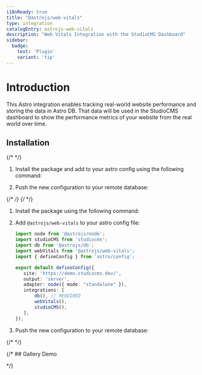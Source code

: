 ```yaml
---
i18nReady: true
title: "@astrojs/web-vitals"
type: integration
catalogEntry: astrojs-web-vitals
description: "Web Vitals Integration with the StudioCMS Dashboard"
sidebar:
  badge: 
    text: 'Plugin'
    variant: 'tip'
---
```



# Introduction

This Astro integration enables tracking real-world website performance and storing the data in Astro DB. That data will be used in the StudioCMS dashboard to show the performance metrics of your website from the real world over time.

## Installation
<Tabs syncKey='install-method'>
  <TabItem label="Astro Method" icon='astro'>
{/* <Steps> */}

1. Install the package and add to your astro config using the following command:

   <PackageManagers type="exec" pkg="astro" args="add @astrojs/web-vitals" />

2. Push the new configuration to your remote database:

   <PackageManagers type="exec" pkg="astro" args="db push" />

{/* </Steps> */}
  </TabItem>
  <TabItem label="Manual Method" icon='seti:powershell'>
{/* <Steps> */}

1. Install the package using the following command:

   <PackageManagers pkg="@astrojs/web-vitals" />

2. Add `@astrojs/web-vitals` to your astro config file:

   ```ts twoslash title="astro.config.mjs" {12} ins={4, 13}
   import node from '@astrojs/node';
   import studioCMS from 'studiocms';
   import db from '@astrojs/db';
   import webVitals from '@astrojs/web-vitals';
   import { defineConfig } from 'astro/config';

   export default defineConfig({
      site: 'https://demo.studiocms.dev/',
      output: 'server',
      adapter: node({ mode: "standalone" }),
      integrations: [
          db(), // REQUIRED 
          webVitals(), 
          studioCMS(),
      ],
   });
   ```

   <PackageManagers pkg="@astrojs/web-vitals" />

3. Push the new configuration to your remote database:

   <PackageManagers type="exec" pkg="astro" args="db push" />

{/* </Steps> */}
</TabItem>
</Tabs>


{/* ## Gallery Demo

<Gallery galleryImages={webVitalsImages} /> */}
